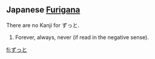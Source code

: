 ==Japanese [[Furigana]]==

There are no Kanji for ずっと.

#Forever, always, never (if read in the negative sense).

[[fi:ずっと]]